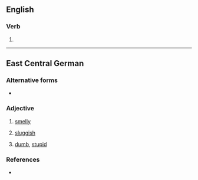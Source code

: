 ==English==

===Verb===
{{head|en|verb form}}

# {{en-past of|dumb}}

----

==East Central German==

===Alternative forms===
* {{alter|gmw-ecg|deempfed}}

===Adjective===
{{head|gmw-ecg|adjective}}
# {{lb|gmw-ecg|Erzgebirgisch}} [[smelly]]
# {{lb|gmw-ecg|Erzgebirgisch}} [[sluggish]]
# {{lb|gmw-ecg|Erzgebirgisch}} [[dumb]], [[stupid]]

===References===
* {{R:gmw-ecg:Heidler|34}}
